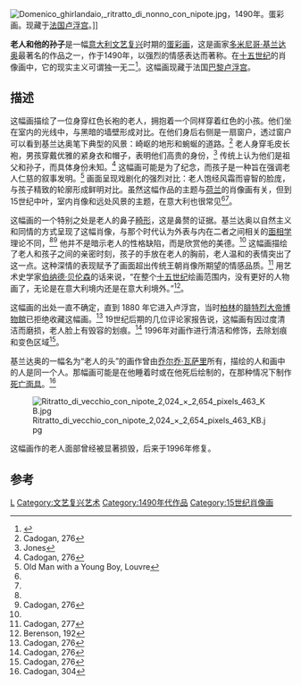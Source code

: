 [[Image:Domenico_ghirlandaio,_ritratto_di_nonno_con_nipote.jpg|thumb]]，1490年。蛋彩画。现藏于[[法国|法国]][[卢浮宫|卢浮宫]]。]]

'''老人和他的孙子'''是一幅[[意大利|意大利]][[文艺复兴|文艺复兴]]时期的[[蛋彩画|蛋彩画]]，这是画家[[多米尼哥·基兰达奥|多米尼哥·基兰达奥]]最著名的作品之一，作于1490年，以强烈的情感表达而著称。在[[四百_(文艺复兴)|十五世纪]]的肖像画中，它的现实主义可谓独一无二<ref name="C1">{{Cite web |url=https://books.google.com/books?id=NGNEd9rplzcC&pg=PA176&lpg=PA176&dq=almost+clinical+fidelity+to+appearances+is+unique+among+fifteenth-century+portraits&source=bl&ots=0CCgqeAlx6&sig=8SSohfppYhjcs1tQgDlFiS2s2HI&hl=en&ei=y6LaTsj2KOX30gH9yOSFDg&sa=X&oi=book_result&ct=result&resnum=3&ved=0CEIQ6AEwAg#v=onepage&q=almost%20clinical%20fidelity%20to%20appearances%20is%20unique%20among%20fifteenth-century%20portraits&f=false |title=Cadogan, 176 |access-date=2022-03-07 |archive-date=2022-03-07 |archive-url=https://web.archive.org/web/20220307033845/https://books.google.com/books?id=NGNEd9rplzcC&pg=PA176&lpg=PA176&dq=almost+clinical+fidelity+to+appearances+is+unique+among+fifteenth-century+portraits&source=bl&ots=0CCgqeAlx6&sig=8SSohfppYhjcs1tQgDlFiS2s2HI&hl=en&ei=y6LaTsj2KOX30gH9yOSFDg&sa=X&oi=book_result&ct=result&resnum=3&ved=0CEIQ6AEwAg#v=onepage&q=almost%20clinical%20fidelity%20to%20appearances%20is%20unique%20among%20fifteenth-century%20portraits&f=false |dead-url=no }}</ref>。这幅画现藏于法国[[巴黎|巴黎]][[卢浮宫|卢浮宫]]。

==描述==
这幅画描绘了一位身穿红色长袍的老人，拥抱着一个同样穿着红色的小孩。他们坐在室内的光线中，与黑暗的墙壁形成对比。在他们身后右侧是一扇窗户，透过窗户可以看到基兰达奥笔下典型的风景：崎岖的地形和蜿蜒的道路。<ref name="C2">Cadogan, 276</ref> 老人身穿毛皮长袍，男孩穿戴优雅的紧身衣和帽子，表明他们高贵的身份，<ref name="J1">Jones</ref> 传统上认为他们是祖父和​​孙子，而具体身份未知。<ref name="C2">Cadogan, 276</ref> 这幅画可能是为了纪念，而孩子是一种旨在强调老人仁慈的叙事发明。<ref name="L">Old Man with a Young Boy, Louvre</ref> 画面呈现戏剧化的强烈对比：老人饱经风霜而睿智的脸庞，与孩子精致的轮廓形成鲜明对比。虽然这幅作品的主题与[[荷兰|荷兰]]的肖像画有关，但到15世纪中叶，室内肖像和远处风景的主题，在意大利也很常见<ref name="C1"/><ref name="L"/>。

这幅画的一个特别之处是老人的鼻子[[畸形|畸形]]，这是鼻赘的证据。基兰达奥以自然主义和同情的方式呈现了这幅肖像，与那个时代认为外表与内在二者之间相关的[[面相学|面相学]]理论不同，<ref name="C1"/><ref name="C2">Cadogan, 276</ref> 他并不是暗示老人的性格缺陷，而是欣赏他的美德。<ref name="C1"/> 这幅画描绘了老人和孩子之间的亲密时刻，孩子的手放在老人的胸前，老人温和的表情突出了这一点。这种深情的表现赋予了画面超出传统王朝肖像所期望的情感品质。<ref name="C3">Cadogan, 277</ref> 用艺术史学家[[伯纳德·贝伦森|伯纳德·贝伦森]]的话来说，“在整个[[四百_(文艺复兴)|十五世纪]]绘画范围内，没有更好的人物画了，无论是在意大利境内还是在意大利境外。”<ref name="B1">Berenson, 192</ref>。

这幅画的出处一直不确定，直到 1880 年它进入卢浮宫，当时[[柏林|柏林]]的[[博德博物馆|腓特烈大帝博物館]]已拒绝收藏这幅画。<ref name="C2">Cadogan, 276</ref> 19世纪后期的几位评论家报告说，这幅画有因过度清洁而磨损，老人脸上有毁容的划痕。<ref name="C2">Cadogan, 276</ref> 1996年对画作进行清洁和修饰，去除划痕和变色区域<ref name="C2">Cadogan, 276</ref>。

基兰达奥的一幅名为“老人的头”的画作曾由[[乔尔乔·瓦萨里|乔尔乔·瓦萨里]]所有，描绘的人和画中的人是同一个人。那幅画可能是在他睡着时或在他死后绘制的，在那种情况下制作[[死亡面具|死亡面具]]。<ref name="C4">Cadogan, 304</ref> 

[[Image:Ritratto_di_vecchio_con_nipote_2,024_×_2,654_pixels_463_KB.jpg|thumb]]

这幅画作的老人面部曾经被显著损毁，后来于1996年修复。

==参考==
{{reflist}}
[[Category:藏於盧浮宮的畫作|L]]
[[Category:文艺复兴艺术|Category:文艺复兴艺术]]
[[Category:1490年代作品|Category:1490年代作品]]
[[Category:15世纪肖像画|Category:15世纪肖像画]]